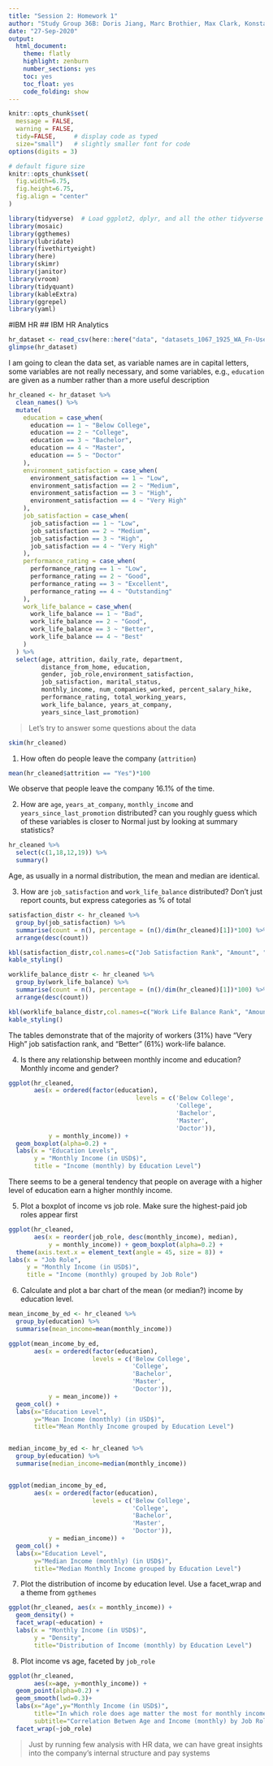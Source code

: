 ```yaml
---
title: "Session 2: Homework 1"
author: "Study Group 36B: Doris Jiang, Marc Brothier, Max Clark, Konstantin Pinkl,                 Simon Yang, Viktor Nave"
date: "27-Sep-2020"
output:
  html_document:
    theme: flatly
    highlight: zenburn
    number_sections: yes
    toc: yes
    toc_float: yes
    code_folding: show
---
```


```r
knitr::opts_chunk$set(
  message = FALSE, 
  warning = FALSE, 
  tidy=FALSE,     # display code as typed
  size="small")   # slightly smaller font for code
options(digits = 3)

# default figure size
knitr::opts_chunk$set(
  fig.width=6.75, 
  fig.height=6.75,
  fig.align = "center"
)
```

```r
library(tidyverse)  # Load ggplot2, dplyr, and all the other tidyverse packages
library(mosaic)
library(ggthemes)
library(lubridate)
library(fivethirtyeight)
library(here)
library(skimr)
library(janitor)
library(vroom)
library(tidyquant)
library(kableExtra)
library(ggrepel)
library(yaml)
```


#IBM HR
## IBM HR Analytics



```r

hr_dataset <- read_csv(here::here("data", "datasets_1067_1925_WA_Fn-UseC_-HR-Employee-Attrition.csv"))
glimpse(hr_dataset)

```

I am going to clean the data set, as variable names are in capital letters, some variables are not really necessary, and some variables, e.g., `education` are given as a number rather than a more useful description


```r

hr_cleaned <- hr_dataset %>% 
  clean_names() %>% 
  mutate(
    education = case_when(
      education == 1 ~ "Below College",
      education == 2 ~ "College",
      education == 3 ~ "Bachelor",
      education == 4 ~ "Master",
      education == 5 ~ "Doctor"
    ),
    environment_satisfaction = case_when(
      environment_satisfaction == 1 ~ "Low",
      environment_satisfaction == 2 ~ "Medium",
      environment_satisfaction == 3 ~ "High",
      environment_satisfaction == 4 ~ "Very High"
    ),
    job_satisfaction = case_when(
      job_satisfaction == 1 ~ "Low",
      job_satisfaction == 2 ~ "Medium",
      job_satisfaction == 3 ~ "High",
      job_satisfaction == 4 ~ "Very High"
    ),
    performance_rating = case_when(
      performance_rating == 1 ~ "Low",
      performance_rating == 2 ~ "Good",
      performance_rating == 3 ~ "Excellent",
      performance_rating == 4 ~ "Outstanding"
    ),
    work_life_balance = case_when(
      work_life_balance == 1 ~ "Bad",
      work_life_balance == 2 ~ "Good",
      work_life_balance == 3 ~ "Better",
      work_life_balance == 4 ~ "Best"
    )
  ) %>% 
  select(age, attrition, daily_rate, department,
         distance_from_home, education,
         gender, job_role,environment_satisfaction,
         job_satisfaction, marital_status,
         monthly_income, num_companies_worked, percent_salary_hike,
         performance_rating, total_working_years,
         work_life_balance, years_at_company,
         years_since_last_promotion)

```

> Let's try to answer some questions about the data 

```r
skim(hr_cleaned)
```



1. How often do people leave the company (`attrition`)

```r

mean(hr_cleaned$attrition == "Yes")*100

```
We observe that people leave the company 16.1% of the time. 

2. How are `age`, `years_at_company`, `monthly_income` and `years_since_last_promotion` distributed? can you roughly guess which of these variables is closer to Normal just by looking at summary statistics?

```r

hr_cleaned %>% 
  select(c(1,18,12,19)) %>% 
  summary()

```

Age, as usually in a normal distribution, the mean and median are identical.


3. How are `job_satisfaction` and `work_life_balance` distributed? Don't just report counts, but express categories as % of total


```r

satisfaction_distr <- hr_cleaned %>%
  group_by(job_satisfaction) %>%
  summarise(count = n(), percentage = (n()/dim(hr_cleaned)[1])*100) %>% 
  arrange(desc(count))

kbl(satisfaction_distr,col.names=c("Job Satisfaction Rank", "Amount", "Percentage")) %>%
kable_styling()

worklife_balance_distr <- hr_cleaned %>%
  group_by(work_life_balance) %>%
  summarise(count = n(), percentage = (n()/dim(hr_cleaned)[1])*100) %>% 
  arrange(desc(count))

kbl(worklife_balance_distr,col.names=c("Work Life Balance Rank", "Amount", "Percentage")) %>%
kable_styling()

```

The tables demonstrate that of the majority of workers (31%) have "Very High" job satisfaction rank, and "Better" (61%) work-life balance. 

4. Is there any relationship between monthly income and education? Monthly income and gender?

```r

ggplot(hr_cleaned, 
       aes(x = ordered(factor(education), 
                                   levels = c('Below College',
                                              'College',
                                              'Bachelor',
                                              'Master',
                                              'Doctor')), 
           y = monthly_income)) + 
  geom_boxplot(alpha=0.2) + 
  labs(x = "Education Levels", 
       y = "Monthly Income (in USD$)", 
       title = "Income (monthly) by Education Level")

```
There seems to be a general tendency that people on average with a higher level of education earn a higher monthly income.

5. Plot a boxplot of income vs job role. Make sure the highest-paid job roles appear first

```r

ggplot(hr_cleaned, 
       aes(x = reorder(job_role, desc(monthly_income), median), 
           y = monthly_income)) + geom_boxplot(alpha=0.2) + 
  theme(axis.text.x = element_text(angle = 45, size = 8)) +
labs(x = "Job Role", 
     y = "Monthly Income (in USD$)", 
     title = "Income (monthly) grouped by Job Role")

```


6. Calculate and plot a bar chart of the mean (or median?) income by education level.

```r

mean_income_by_ed <- hr_cleaned %>% 
  group_by(education) %>% 
  summarise(mean_income=mean(monthly_income))

ggplot(mean_income_by_ed, 
       aes(x = ordered(factor(education), 
                       levels = c('Below College',
                                  'College',
                                  'Bachelor',
                                  'Master',
                                  'Doctor')), 
           y = mean_income)) + 
  geom_col() + 
  labs(x="Education Level", 
       y="Mean Income (monthly) (in USD$)", 
       title="Mean Monthly Income grouped by Education Level")


median_income_by_ed <- hr_cleaned %>% 
  group_by(education) %>% 
  summarise(median_income=median(monthly_income))


ggplot(median_income_by_ed, 
       aes(x = ordered(factor(education), 
                       levels = c('Below College',
                                  'College',
                                  'Bachelor',
                                  'Master',
                                  'Doctor')), 
           y = median_income)) + 
  geom_col() + 
  labs(x="Education Level", 
       y="Median Income (monthly) (in USD$)", 
       title="Median Monthly Income grouped by Education Level")


```

7. Plot the distribution of income by education level. Use a facet_wrap and a theme from `ggthemes`


```r

ggplot(hr_cleaned, aes(x = monthly_income)) + 
  geom_density() + 
  facet_wrap(~education) +
  labs(x = "Monthly Income (in USD$)", 
       y = "Density", 
       title="Distribution of Income (monthly) by Education Level")

```

8. Plot income vs age, faceted by `job_role`

```r

ggplot(hr_cleaned, 
       aes(x=age, y=monthly_income)) + 
  geom_point(alpha=0.2) + 
  geom_smooth(lwd=0.3)+
  labs(x="Age",y="Monthly Income (in USD$)", 
       title="In which role does age matter the most for monthly income?",
       subtitle="Correlation Betwen Age and Income (monthly) by Job Role") + 
  facet_wrap(~job_role)

```

> Just by running few analysis with HR data, we can have great insights into the company's internal structure and pay systems 